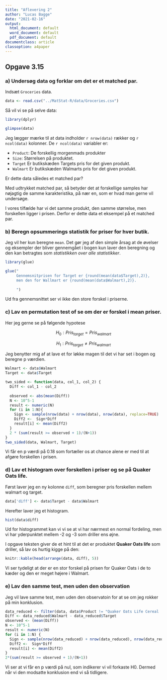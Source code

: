 ```yaml
---
title: "Aflevering 2"
author: "Lucas Bagge"
date: "2021-02-16"
output:
  html_document: default
  word_document: default
  pdf_document: default
documentclass: article
classoption: a4paper
---
```


## Opgave 3.15

### a) Undersøg data og forklar om det er et matched par.

Indsæt `Groceries` data.

```r
data <- read.csv("../MatStat-R/data/Groceries.csv")
```

Så vil vi se på selve data:

```r
library(dplyr)

glimpse(data)
```

Jeg lægger mærke til  at data indholder `r nrow(data)` rækker og `r ncol(data)` 
kolonner. De `r ncol(data)` variabler er:

- `Product`: De forskellig morgenmads produkter
- `Size`: Størrelsen på produktet.
- `Target` Er butikskæden Targets pris for det given produkt.
- `Walmart` Er butikskæden Walmarts pris for det given produkt.

Er dette data således et matched par?

Med udtrykket matched par, så betyder det at forskellige samples har
nøjagtig de samme karakteristika, på nær en, som er hvad man gerne vil 
undersøge.

I vores tilfælde har vi det samme produkt, den samme størrelse, men forskellen
ligger i prisen. Derfor er dette data et eksempel på et matched par.


### b) Beregn opsummerings statistik for priser for hver butik.

Jeg vil her kun beregne `mean`. Det gør jeg af den simple årsag at de øvelser
og eksempler der bliver gennemgået i bogen kun laver den beregning og den
kan betragtes som *statistikken over alle statistikker*.

```r
library(glue)

glue("
     Gennemsnitprisen for Target er {round(mean(data$Target),2)},
     men den for Wallmart er {round(mean(data$Walmart),2)}.
     
     ")
```

Ud fra gennemsnittet ser vi ikke den store forskel i priserne. 

### c) Lav en permutation test of se om der er forskel i mean priser.

Her jeg gerne se på følgende hypotese

$$
H_0:Pris_{target}=Pris_{walmart}
$$

$$
H_1:Pris_{target} \neq Pris_{walmart}
$$

Jeg benytter mig af at lave et for løkke magen til det vi har set i bogen
og beregne p værdien.


```r

Walmart <- data$Walmart
Target <- data$Target

two_sided <- function(data, col_1, col_2) {
  Diff <- col_1 - col_2
  
  observed <- abs(mean(Diff))                           
  N <- 10^5-1
  result <- numeric(N)
  for (i in 1:N){
    Sign <- sample(nrow(data) + nrow(data), nrow(data), replace=TRUE) 
    Diff2 <-  Sign*Diff
    result[i] <- mean(Diff2)
  }
  2 * (sum(result >= observed + 1)/(N+1))
}
two_sided(data, Walmart, Target)
```


Vi får en p værdi på 0.18 som fortæller os at chance alene er med til at 
afgøre forskellen i prisen. 

### d) Lav et histogram over forskellen i priser og se på Quaker Oats life.

Først laver jeg en ny kolonne `diff`, som beregner pris forskellen mellem
walmart og target.

```r
data['diff'] <- data$Target - data$Walmart
```

Herefter laver jeg et histogram.

```r
hist(data$diff)
```

Ud for histogrammet kan vi vi se at vi har nærmest en normal fordeling, men
vi har yderpunktet mellem -2 og -3 som driller ens øjne.

I opgave teksten giver de et hint til at det er produktet **Quaker Oats life**
som driller, så lav os hurtig kigge på den:

```r
knitr::kable(head(arrange(data, diff), 5))
```
Vi ser tydeligt at der er en stor forskel på prisen for Quaker Oats i de to kæder
og den er meget højere i Walmart.


### e) Lav den samme test, men uden den observation

Jeg vil lave samme test, men uden den observatoin for at se om jeg rokker på
min konklusion.

```r
data_reduced <- filter(data, data$Product != "Quaker Oats Life Cereal  Original ")
Diff <- data_reduced$Walmart - data_reduced$Target  
observed <- (mean(Diff))                           
N <- 10^5-1
result <- numeric(N)
for (i in 1:N) {
  Sign <- sample(nrow(data_reduced) + nrow(data_reduced), nrow(data_reduced), replace=TRUE) 
  Diff2 <-  Sign*Diff
  result[i] <- mean(Diff2)
}
2*(sum(result >= observed + 1)/(N+1))
```

Vi ser at vi får en p værdi på nul, som indikerer vi vil forkaste H0.
Dermed når vi den modsatte konklusion end vi så tidligere. 
